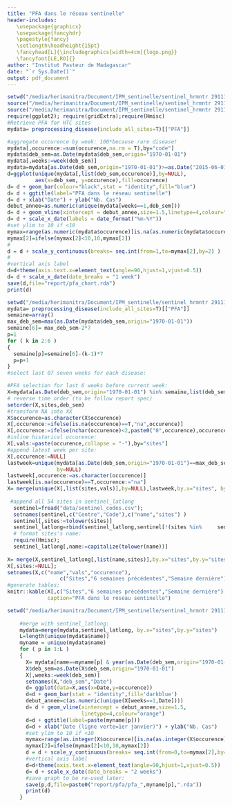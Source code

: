```yaml
---
title: "PFA dans le réseau sentinelle"
header-includes: 
   \usepackage{graphicx}
   \usepackage{fancyhdr}
   \pagestyle{fancy}
   \setlength\headheight{15pt}
   \fancyhead[L]{\includegraphics[width=4cm]{logo.png}}
   \fancyfoot[LE,RO]{}
author: "Institut Pasteur de Madagascar"
date: "`r Sys.Date()`"
output: pdf_document
---
```


```r
setwd("/media/herimanitra/Document/IPM_sentinelle/sentinel_hrmntr 291115/Sentinel")
source("/media/herimanitra/Document/IPM_sentinelle/sentinel_hrmntr 291115/Sentinel/import_data.R");
source("/media/herimanitra/Document/IPM_sentinelle/sentinel_hrmntr 291115/Sentinel/preprocessing.R");
require(ggplot2); require(gridExtra);require(Hmisc)
#Retrieve PFA for HTC sites
mydata= preprocessing_disease(include_all_sites=T)[["PFA"]]

#aggregate occurence by week: 100*because rare disease!
mydata[,occurence:=sum(occurence,na.rm = T),by="code"]
mydata$deb_sem=as.Date(mydata$deb_sem,origin="1970-01-01")
mydata[,weeks:=week(deb_sem)]
mydata=mydata[as.Date(deb_sem,origin="1970-01-01")>=as.Date("2015-06-01",origin="1970-01-01"),]
d=ggplot(unique(mydata[,list(deb_sem,occurence)],by=NULL), 
         aes(x=deb_sem, y=occurence),fill=occurence) 
d= d + geom_bar(colour="black",stat = "identity",fill="blue") 
d= d + ggtitle(label="PFA dans le réseau sentinelle")
d= d + xlab("Date") + ylab("Nb. Cas")
debut_annee=as.numeric(unique(mydata[weeks==1,deb_sem]))
d= d + geom_vline(xintercept = debut_annee,size=1.5,linetype=4,colour="orange")
d= d + scale_x_date(labels = date_format("%m-%Y"))
#set ylim to 10 if <10
mymax=range(as.numeric(mydata$occurence)[is.na(as.numeric(mydata$occurence))==F])
mymax[2]=ifelse(mymax[2]<10,10,mymax[2])
#
d = d + scale_y_continuous(breaks= seq.int(from=1,to=mymax[2],by=2) ) 
#
#vertical axis label 
d=d+theme(axis.text.x=element_text(angle=90,hjust=1,vjust=0.5))
d= d + scale_x_date(date_breaks = "1 week")
save(d,file="report/pfa_chart.rda")
print(d)

```

```r
setwd("/media/herimanitra/Document/IPM_sentinelle/sentinel_hrmntr 291115/Sentinel")
mydata= preprocessing_disease(include_all_sites=T)[["PFA"]]
semaine=array()
max_deb_sem=max(as.Date(mydata$deb_sem,origin="1970-01-01"))
semaine[6]= max_deb_sem-2*7 
p=1
for ( k in 2:6 )
{
  semaine[p]=semaine[6]-(k-1)*7
  p=p+1
}
#select last 07 seven weeks for each disease:

#PFA selection for last 6 weeks before current week:
X=mydata[as.Date(deb_sem,origin="1970-01-01") %in% semaine,list(deb_sem,sites,occurence)]
# reverse time order (to be follow report spec)
setorder(X,sites,deb_sem)
#transform NA into XX
X$occurence=as.character(X$occurence)
X[,occurence:=ifelse(is.na(occurence)==T,"na",occurence)]
X[,occurence:=ifelse(nchar(occurence)<2,paste0("0",occurence),occurence)]
#inline historical occurence:
X[,vals:=paste(occurence,collapse = "-"),by="sites"]
#append latest week per site:
X[,occurence:=NULL]
lastweek=unique(mydata[as.Date(deb_sem,origin="1970-01-01")==max_deb_sem-7,list(sites,occurence)],
                by=NULL)
lastweek[,occurence:=as.character(occurence)]
lastweek[is.na(occurence)==T,occurence:="na"]                             
X= merge(unique(X[,list(sites,vals)],by=NULL),lastweek,by.x="sites", by.y="sites")
              
 #append all 54 sites in sentinel_latlong
  sentinel=fread("data/sentinel_codes.csv");
  setnames(sentinel,c("Centre","Code"),c("name","sites") )
  sentinel[,sites:=tolower(sites)]
  sentinel_latlong=rbind(sentinel_latlong,sentinel[!(sites %in%     sentinel_latlong$sites)],fill=T)
  # format sites's name:
  require(Hmisc);
  sentinel_latlong[,name:=capitalize(tolower(name))]
     
X= merge(X,sentinel_latlong[,list(name,sites)],by.x="sites",by.y="sites")
X[,sites:=NULL]; 
setnames(X,c("name","vals","occurence"),
                 c("Sites","6 semaines précédentes","Semaine dernière"))
#generate tables:
knitr::kable(X[,c("Sites","6 semaines précédentes","Semaine dernière"),with=F],
             caption="PFA dans le réseau sentinelle")

```


```r
setwd("/media/herimanitra/Document/IPM_sentinelle/sentinel_hrmntr 291115/Sentinel")
   
    #merge with sentinel_latlong:
    mydata=merge(mydata,sentinel_latlong, by.x="sites",by.y="sites")
    L=length(unique(mydata$name))
    myname = unique(mydata$name)
    for ( p in 1:L )
    {
      X= mydata[name==myname[p] & year(as.Date(deb_sem,origin="1970-01-01"))>=2015,list(code,deb_sem,occurence)]
      X$deb_sem=as.Date(X$deb_sem,origin="1970-01-01")
      X[,weeks:=week(deb_sem)]
      setnames(X,"deb_sem","Date")
      d= ggplot(data=X,aes(x=Date,y=occurence)) 
      d=d + geom_bar(stat = "identity",fill='darkblue')
      debut_annee=c(as.numeric(unique(X[weeks==1,Date])))
      d= d + geom_vline(xintercept = debut_annee,size=1.5,
                        linetype=4,colour="orange")
      d=d + ggtitle(label=paste(myname[p]))
      d=d + xlab("Date (ligne verte=1er janvier)") + ylab("Nb. Cas")
      #set ylim to 10 if <10
      mymax=range(as.integer(X$occurence)[is.na(as.integer(X$occurence))==F])
      mymax[2]=ifelse(mymax[2]<10,10,mymax[2])
      d = d + scale_y_continuous(breaks= seq.int(from=0,to=mymax[2],by=1) ) 
      #vertical axis label 
      d=d+theme(axis.text.x=element_text(angle=90,hjust=1,vjust=0.5))
      d= d + scale_x_date(date_breaks = "2 weeks")
      #save graph to be re-used later:
      save(p,d,file=paste0("report/pfa/pfa_",myname[p],".rda"))
      print(d)
    }
```